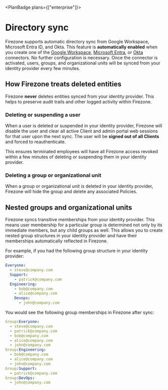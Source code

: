
<PlanBadge plans={["enterprise"]}>

# Directory sync

</PlanBadge>

Firezone supports automatic directory sync from Google Workspace, Microsoft
Entra ID, and Okta. This feature is **automatically enabled** when you create
one of the [Google Workspace](/kb/authenticate/google),
[Microsoft Entra](/kb/authenticate/entra), or [Okta](/kb/authenticate/okta)
connectors. No further configuration is necessary. Once the connector is
activated, users, groups, and organizational units will be synced from your
identity provider every few minutes.

## How Firezone treats deleted entities

Firezone **never** deletes entities synced from your identity provider. This
helps to preserve audit trails and other logged activity within Firezone.

### Deleting or suspending a user

When a user is deleted or suspended in your identity provider, Firezone will
disable the user and clear all active Client and admin portal web sessions for
that user upon the next sync. The user will be **signed out of all Clients** and
forced to reauthenticate.

This ensures terminated employees will have all Firezone access revoked within a
few minutes of deleting or suspending them in your identity provider.

### Deleting a group or organizational unit

When a group or organizational unit is deleted in your identity provider,
Firezone will hide the group and delete any associated Policies.

## Nested groups and organizational units

Firezone syncs transitive memberships from your identity provider. This means
user membership for a particular group is determined not only by its immediate
members, but any child groups as well. This allows you to create nested group
structures in your identity provider and have their memberships automatically
reflected in Firezone.

For example, if you had the following group structure in your identity provider:

```yaml
Everyone:
  - steve@company.com
  Support:
    - patrick@company.com
  Engineering:
    - bob@company.com
    - alice@company.com
    Devops:
      - john@company.com
```

You would see the following group memberships in Firezone after sync:

```yaml
Group:Everyone:
  - steve@company.com
  - patrick@company.com
  - bob@company.com
  - alice@company.com
  - john@company.com
Group:Engineering:
  - bob@company.com
  - alice@company.com
  - john@company.com
Group:Support:
  - patrick@company.com
Group:DevOps:
  - john@company.com
```
